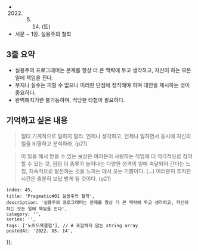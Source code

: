 
- 2022. 05. 14. (토)
- 서문 ~ 1장. 실용주의 철학

## 3줄 요약

- 실용주의 프로그래머는 문제를 항상 더 큰 맥락에 두고 생각하고, 자신이 하는 모든 일에 책임을 진다.
- 무지나 실수는 피할 수 없으니 이러한 단점에 정직해야 하며 대안을 제시하는 것이 중요하다.
- 완벽해지기란 불가능하며, 적당한 타협이 필요하다.

## 기억하고 싶은 내용

> 절대 기계적으로 일하지 말라. 언제나 생각하고, 언제나 일하면서 동시에 자신의 일을 비평하고 분석하라. (p21)

> 이 일을 해서 받을 수 있는 보상은 여러분이 사랑하는 직업에 더 적극적으로 참여할 수 있는 것, 점점 더 종류가 늘어나는 다양한 성격의 일에 숙달되어 간다는 느낌, 지속적으로 발전하는 것을 느끼는 데서 오는 기쁨이다. (...) 여러분이 투자한 시간은 충분히 보답 받게 될 것이다. (p21)


    index: 45,
    title: 'Pragmatic#01 실용주의 철학',
    description: '실용주의 프로그래머는 문제를 항상 더 큰 맥락에 두고 생각하고, 자신이 하는 모든 일에 책임을 진다',
    category: '',
    series: '',
    tags: ['노마드북클럽'], // # 포함하지 않는 string array
    postedAt: '2022. 05. 14',
});
